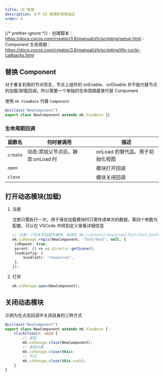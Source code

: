 ```yaml
---
title: UI 管理
description: 关于 UI 管理的使用描述
order: 0
---
```


{/* prettier-ignore */}
<Note type="warning" title="前置知识">
	- 创建脚本：https://docs.cocos.com/creator/3.8/manual/zh/scripting/setup.html
	- Component 生命周期：https://docs.cocos.com/creator/3.8/manual/zh/scripting/life-cycle-callbacks.html
</Note>

## 替换 Component

对于重复利用的节点而言，节点上组件的 onEnable、onDisable 并不能代替节点的加载/卸载回调，所以需要一个单独的生命周期基类代替 Component

使用 `mk.ViewBase` 代替 `Component`

```ts
@ccclass("NewComponent")
export class NewComponent extends mk.ViewBase {}
```

### 生命周期回调

| 函数名   | 何时被调用                        | 描述                            |
| -------- | --------------------------------- | ------------------------------- |
| `create` | 动态:添加父节点后，静态:onLoad 时 | onLoad 的替代品，用于初始化视图 |
| `open`   |                                   | 模块打开回调                    |
| `close`  |                                   | 模块关闭回调                    |

## 打开动态模块(加载)

1. 注册

   注册只需执行一次，用于保存加载模块时只需传递单次的数据，第四个参数为配置，可以在 VSCode 中转到定义查看详细信息

   ```ts
   // 注册一个可多次加载的模块，资源在 db://assets/resources/Test/Test.prefab，默认父节点为 Scene
   mk.uiManage.regis(NewComponent, "Test/Test", null, {
   	isRepeat: true,
   	parent: () => cc.director.getScene(),
   	loadConfig: {
   		bundleStr: "resources",
   	},
   });
   ```

2. 打开

   ```ts
   mk.uiManage.open(NewComponent);
   ```

## 关闭动态模块

示例为在点击回调中关闭自身的三种方式

```ts
@ccclass("NewComponent")
export class NewComponent extends mk.ViewBase {
	clickClose(): void {
		// 类型
		mk.uiManage.close(NewComponent);
		// 类型对象
		mk.uiManage.close(this);
		// 节点
		mk.uiManage.close(this.node);
	}
}
```

